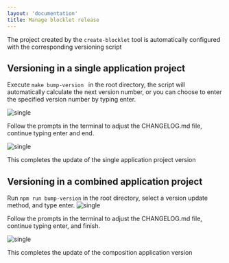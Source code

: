 ```yaml
---
layout: 'documentation'
title: Manage blocklet release
---
```


The project created by the `create-blocklet` tool is automatically configured with the corresponding versioning script

## Versioning in a single application project

Execute `make bump-version ` in the root directory, the script will automatically calculate the next version number, or you can choose to enter the specified version number by typing enter.

![single](./image/single-input.png)

Follow the prompts in the terminal to adjust the CHANGELOG.md file, continue typing enter and end.

![single](./image/single.png)

This completes the update of the single application project version

## Versioning in a combined application project

Run `npm run bump-version` in the root directory, select a version update method, and type enter.
![single](./image/composition-select.png)

Follow the prompts in the terminal to adjust the CHANGELOG.md file, continue typing enter, and finish.

![single](./image/composition.png)

This completes the update of the composition application version
